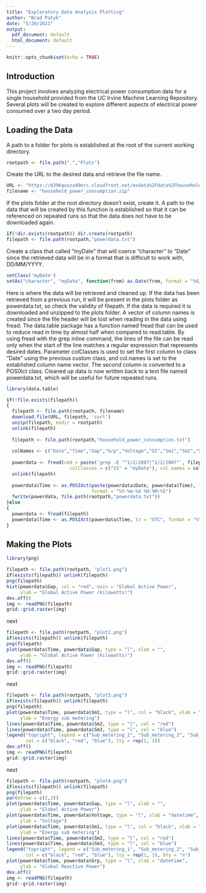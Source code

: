 ```yaml
---
title: "Exploratory Data Analysis Plotting"
author: "Brad Patyk"
date: "5/20/2021"
output:
  pdf_document: default
  html_document: default
---
```


```r
knitr::opts_chunk$set(echo = TRUE)
```

## Introduction

This project involves analyzing electrical power consumption data for a single household provided from the UC Irvine Machine Learning Repository. Several plots will be created to explore different aspects of electrical power consumed over a two day period.

## Loading the Data

A path to a folder for plots is established at the root of the current working directory.

```r
rootpath <- file.path(".","Plots")
```

Create the URL to the desired data and retrieve the file name.

```r
URL <- "https://d396qusza40orc.cloudfront.net/exdata%2Fdata%2Fhousehold_power_consumption.zip"
filename <- "household_power_consumption.zip"
```

If the plots folder at the root directory doesn't exist, create it.  A path to the data that will be created by this function is established so that it can be referenced on repeated runs so that the data does not have to be downloaded again.

```r
if(!dir.exists(rootpath)) dir.create(rootpath)
filepath <- file.path(rootpath,"powerdata.txt")
```

Create a class that called "myDate" that will coerce "character" to "Date" since the retrieved data will be in a format that is difficult to work with, DD/MM/YYYY.  

```r
setClass('myDate')
setAs("character", "myDate", function(from) as.Date(from, format = "%d/%m/%Y"))
```

Here is where the data will be retrieved and cleaned up.  If the data has been retrieved from a previous run, it will be present in the plots folder as powerdata.txt, so check the validity of filepath.  If the data is required it is downloaded and unzipped to the plots folder.  A vector of column names is created since the file header will be lost when reading in the data using fread.  The data.table package has a function named fread that can be used to reduce read in time by almost half when compared to read.table.  By using fread with the grep inline command, the lines of the file can be read only when the start of the line matches a regular expression that represents desired dates.  Parameter colClasses is used to set the first column to class "Date" using the previous custom class, and col.names is set to the established column name vector.  The second column is converted to a POSIXct class.  Cleaned up data is now written back to a text file named powerdata.txt, which will be useful for future repeated runs.

```r
library(data.table)

if(!file.exists(filepath))
{
  filepath <- file.path(rootpath, filename)
  download.file(URL, filepath, 'curl')
  unzip(filepath, exdir = rootpath)
  unlink(filepath)
    
  filepath <- file.path(rootpath,"household_power_consumption.txt")
    
  colNames <- c("Date","Time","Gap","Grp","Voltage","GI","Sm1","Sm2","Sm3")
    
  powerdata <- fread(cmd = paste('grep -E "^1/2/2007|^2/2/2007"', filepath), 
                       colClasses = c("V1" = "myDate"), col.names = colNames)
  unlink(filepath)
    
  powerdata$Time <- as.POSIXct(paste(powerdata$Date, powerdata$Time), tz = "UTC", 
                               format = "%Y-%m-%d %H:%M:%S")
  fwrite(powerdata, file.path(rootpath,"powerdata.txt"))
}else 
{
  powerdata <- fread(filepath)
  powerdata$Time <- as.POSIXct(powerdata$Time, tz = "UTC", format = "%Y-%m-%d %H:%M:%S")
}
```

## Making the Plots

```r
library(png)

filepath <- file.path(rootpath, "plot1.png")
if(exists(filepath)) unlink(filepath)
png(filepath)
hist(powerdata$Gap, col = "red", main = "Global Active Power", 
     xlab = "Global Active Power (kilowatts)")
dev.off()
img <- readPNG(filepath)
grid::grid.raster(img)
```

next

```r
filepath <- file.path(rootpath, "plot2.png")
if(exists(filepath)) unlink(filepath)
png(filepath)
plot(powerdata$Time, powerdata$Gap, type = "l", xlab = "", 
     ylab = "Global Active Power (kilowatts)")
dev.off()
img <- readPNG(filepath)
grid::grid.raster(img)
```

next

```r
filepath <- file.path(rootpath, "plot3.png")
if(exists(filepath)) unlink(filepath)
png(filepath)
plot(powerdata$Time, powerdata$Sm1, type = "l", col = "black", xlab = "", 
     ylab = "Energy sub metering")
lines(powerdata$Time, powerdata$Sm2, type = "l", col = "red")
lines(powerdata$Time, powerdata$Sm3, type = "l", col = "blue")
legend("topright", legend = c("Sub_metering_1", "Sub_metering_2", "Sub_metering_3"), 
       col = c("black", "red", "blue"), lty = rep(1, 3))
dev.off()
img <- readPNG(filepath)
grid::grid.raster(img)
```

next

```r
filepath <- file.path(rootpath, "plot4.png")
if(exists(filepath)) unlink(filepath)
png(filepath)
par(mfrow = c(2,2))
plot(powerdata$Time, powerdata$Gap, type = "l", xlab = "", 
     ylab = "Global Active Power")
plot(powerdata$Time, powerdata$Voltage, type = "l", xlab = "datetime", 
     ylab = "Voltage")
plot(powerdata$Time, powerdata$Sm1, type = "l", col = "black", xlab = "", 
     ylab = "Energy sub metering")
lines(powerdata$Time, powerdata$Sm2, type = "l", col = "red")
lines(powerdata$Time, powerdata$Sm3, type = "l", col = "blue")
legend("topright", legend = c("Sub_metering_1", "Sub_metering_2", "Sub_metering_3"), 
       col = c("black", "red", "blue"), lty = rep(1, 3), bty = "n")
plot(powerdata$Time, powerdata$Grp, type = "l", xlab = "datetime", 
     ylab = "Global Reactive Power")
dev.off()
img <- readPNG(filepath)
grid::grid.raster(img)
```




















